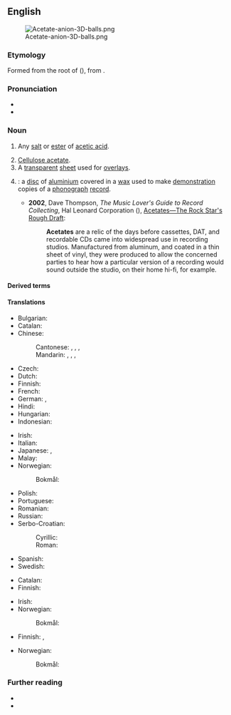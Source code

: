 {{also|Acetate|acétate|aĉetate}}
==English==
[[File:Acetate-anion-3D-balls.png|thumb]]

===Etymology===
Formed from the root of {{bor|en|la|acētum||vinegar}} ({{suffix|en||ate}}), from {{m|la|aceō||I am sour}}.

===Pronunciation===
* {{IPA|en|/ˈæsɪteɪ̯t/}}
* {{audio|en|en-us-acetate.ogg|Audio (US)}}

===Noun===
{{en-noun}}

# {{lb|en|organic chemistry}} Any [[salt]] or [[ester]] of [[acetic acid]].
#: {{syn|en|ethanoate}}
# [[cellulose acetate|Cellulose acetate]].
# A [[transparent]] [[sheet]] used for [[overlay]]s.
# {{ellipsis of|en|acetate disc}}: a [[disc]] of [[aluminium]] covered in a [[wax]] used to make [[demonstration]] copies of a [[phonograph]] [[record]].
#: {{cot|en|dubplate}}
#* '''2002''', Dave Thompson, ''The Music Lover's Guide to Record Collecting'', Hal Leonard Corporation ({{ISBN|9781617744921}}), [https://books.google.de/books?id=GtGGDwAAQBAJ&lpg=PT89&dq=record%20%22acetates%22&pg=PT89#v=onepage&q=record%20%22acetates%22&f=false Acetates—The Rock Star's Rough Draft]:
#*: '''Acetates''' are a relic of the days before cassettes, DAT, and recordable CDs came into widespread use in recording studios. Manufactured from aluminum, and coated in a thin sheet of vinyl, they were produced to allow the concerned parties to hear how a particular version of a recording would sound outside the studio, on their home hi-fi, for example.

====Derived terms====
{{col3|en
|cellulose acetate
|cyproterone acetate
|ethyl acetate
|vinyl acetate
}}

====Translations====
{{trans-top|salt or ester of acetic acid}}
* Bulgarian: {{t|bg|ацетат|m}}
* Catalan: {{t|ca|acetat|m}}
* Chinese:
*: Cantonese: {{t|yue|醋酸鹽}}, {{t|yue|醋酸盐|tr=cou3 syun1 jim4}}, {{t|yue|乙酸鹽}}, {{t|yue|乙酸盐|tr=jyut3 syun1 jim4}}
*: Mandarin: {{t+|cmn|醋酸鹽}}, {{t+|cmn|醋酸盐|tr=cùsuānyán}}, {{t+|cmn|乙酸鹽}}, {{t+|cmn|乙酸盐|tr=yǐsuānyán}}
* Czech: {{t|cs|acetát|m}}
* Dutch: {{t+|nl|acetaat|?}}
* Finnish: {{t+|fi|asetaatti}}
* French: {{t+|fr|acétate|m}}
* German: {{t+|de|Azetat|n}}, {{t+|de|Acetat|n}}
* Hindi: {{t+|hi|शुक्त|?}}
* Hungarian: {{t+|hu|acetát}}
* Indonesian: {{t+|id|asetat}}
{{trans-mid}}
* Irish: {{t|ga|aicéatáit|f}}
* Italian: {{t+|it|acetato|m}}
* Japanese: {{t|ja|アセテート|tr=asetēto}}, {{t|ja|酢酸塩|tr=さくさんえん, sakusan'en}}
* Malay: {{t|ms|asetat}}
* Norwegian:
*: Bokmål: {{t+|nb|acetat|n}}
* Polish: {{t+|pl|octan|n}}
* Portuguese: {{t+|pt|acetato|m}}
* Romanian: {{t+|ro|acetat|m}}
* Russian: {{t+|ru|ацета́т|m}}
* Serbo-Croatian:
*: Cyrillic: {{t|sh|ацѐта̄т|m}}
*: Roman: {{t|sh|acètāt|m}}
* Spanish: {{t+|es|acetato|m}}
* Swedish: {{t+|sv|acetat|n}}
{{trans-bottom}}

{{trans-see|cellulose acetate}}

{{trans-top|transparent overlay sheet}}
* Catalan: {{t+|ca|transparència|f}}
* Finnish: {{t+|fi|kalvo}}
{{trans-mid}}
* Irish: {{t|ga|tréshoilseán|m}}
* Norwegian:
*: Bokmål: {{t-needed|nb}}
{{trans-bottom}}

{{trans-top|aluminium disc covered in wax}}
* Finnish: {{t|fi|pikalevy}}, {{t|fi|lakkalevy}}
{{trans-mid}}
* Norwegian:
*: Bokmål: {{t-needed|nb}}
{{trans-bottom}}

===Further reading===
* {{pedia}}
* {{pedia|acetate disc}}